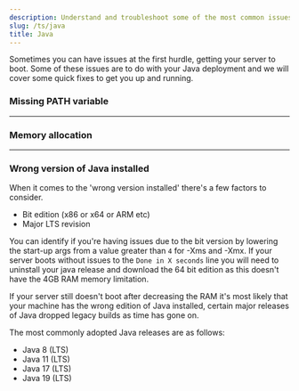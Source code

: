 ```yaml
---
description: Understand and troubleshoot some of the most common issues with Java when setting up your Minecraft server.
slug: /ts/java
title: Java
---
```

Sometimes you can have issues at the first hurdle, getting your server to boot. Some of these issues are to do with your Java deployment and we will cover some quick fixes to get you up and running.

### Missing PATH variable

--- 

### Memory allocation

---

### Wrong version of Java installed

When it comes to the 'wrong version installed' there's a few factors to consider.

- Bit edition (x86 or x64 or ARM etc)
- Major LTS revision

You can identify if you're having issues due to the bit version by lowering the start-up args from a value greater than `4` for -Xms and -Xmx. If your server boots without issues to the `Done in X seconds` line you will need to uninstall your java release and download the 64 bit edition as this doesn't have the 4GB RAM memory limitation.

If your server still doesn't boot after decreasing the RAM it's most likely that your machine has the wrong edition of Java installed, certain major releases of Java dropped legacy builds as time has gone on.

The most commonly adopted Java releases are as follows:

- Java 8 (LTS)
- Java 11 (LTS)
- Java 17 (LTS)
- Java 19 (LTS)